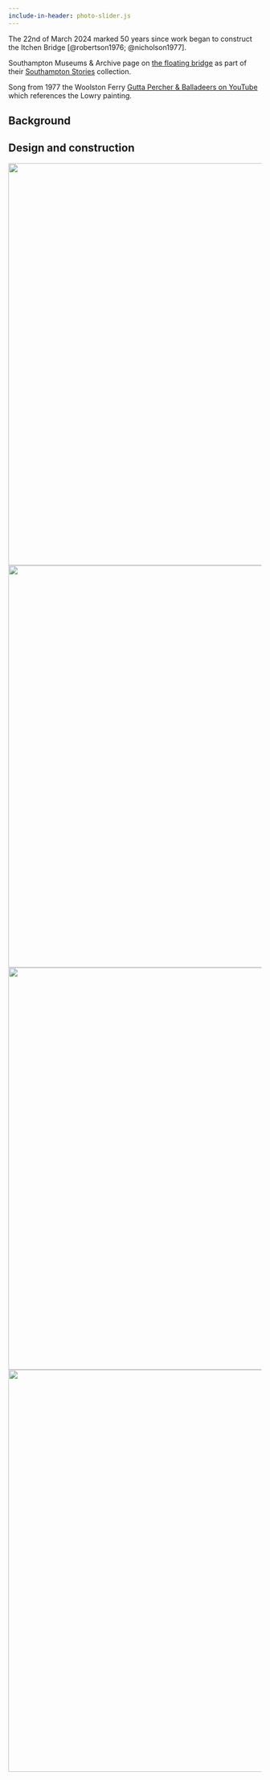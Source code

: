 ```yaml
---
include-in-header: photo-slider.js
---
```


The 22nd of March 2024 marked 50 years since work began to construct the Itchen Bridge [@robertson1976; @nicholson1977].

Southampton Museums & Archive page on [the floating bridge](https://southamptonstories.co.uk/story/floating-bridge/) as part of their [Southampton Stories](https://southamptonstories.co.uk/) collection.

Song from 1977 the Woolston Ferry [Gutta Percher & Balladeers on YouTube](https://www.youtube.com/watch?v=OemLggeF8PU) which references the Lowry painting.

## Background

## Design and construction

```{=html}
<script
  defer
  src="https://cdn.jsdelivr.net/npm/img-comparison-slider@8/dist/index.js"
></script>
<link
  rel="stylesheet"
  href="https://cdn.jsdelivr.net/npm/img-comparison-slider@8/dist/styles.css"
/>
<style>
  .coloured-slider {
    --divider-color: rgba(0, 0, 0, 0.5);
    --default-handle-color: rgba(0, 0, 0, 0.5);
  }
</style>
```

```{=html}
<img-comparison-slider class="coloured-slider">
  <img slot="first" src="img/Photograph-Slide-Itchen-Bridge-1974-EastSideOfWoolstonFerryAtNewBridge19740916small.jpg" height="800"/>
  <img slot="second" src="img/Photograph-Slide-Itchen-Bridge-2024-EastSideOfWoolstonFerryAtNewBridge19740916small.jpg" height="800"/>
</img-comparison-slider>
```

```{=html}

<img-comparison-slider class="coloured-slider">
  <img slot="first" src="img/Photograph-Slide-Itchen-Bridge-1977-ItchenBridgeLookingFromWoolstonSide19770531small.jpg" width="800"/>
  <img slot="second" src="img/Photograph-Slide-Itchen-Bridge-2024-ItchenBridgeLookingFromWoolstonSide.jpg" width="800"/>
</img-comparison-slider>
```

<!-- ### Heading

```{=html}
<p>Click and slide the blue slider to compare two images:</p>

<div class="img-comp-container">
  <div class="img-comp-img">
    <img src="img/Photograph-Slide-Itchen-Bridge-1977-ItchenBridgeLookingFromWoolstonSide19770531small.jpg" height="50%">
  </div>
  <div class="img-comp-img img-comp-overlay">
    <img src="img/Photograph-Slide-Itchen-Bridge-2024-ItchenBridgeLookingFromWoolstonSide.jpg" height="50%">
  </div>
</div>
```
### Heading

```{=html}
<p>Click and slide the blue slider to compare two images:</p>

<div class="img-comp-container">
  <div class="img-comp-img">
    <img src="img/Photograph-Slide-Itchen-Bridge-1977-TheApproachesToTollOnEasternSideOfBridge19770531small.jpg" height="50%">
  </div>
  <div class="img-comp-img img-comp-overlay">
    <img src="img/Photograph-Slide-Itchen-Bridge-2024-TheApproachesToTollOnEasternSideOfBridgesmall.jpg" height="50%">
  </div>
</div>
```
```{=html}
<script>
/*Execute a function that will execute an image compare function for each element with the img-comp-overlay class:*/
initComparisons();
</script>
```
-->